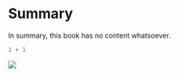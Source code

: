 # Summary

In summary, this book has no content whatsoever.

```r
1 + 1
```

![](figures/cover.png)
